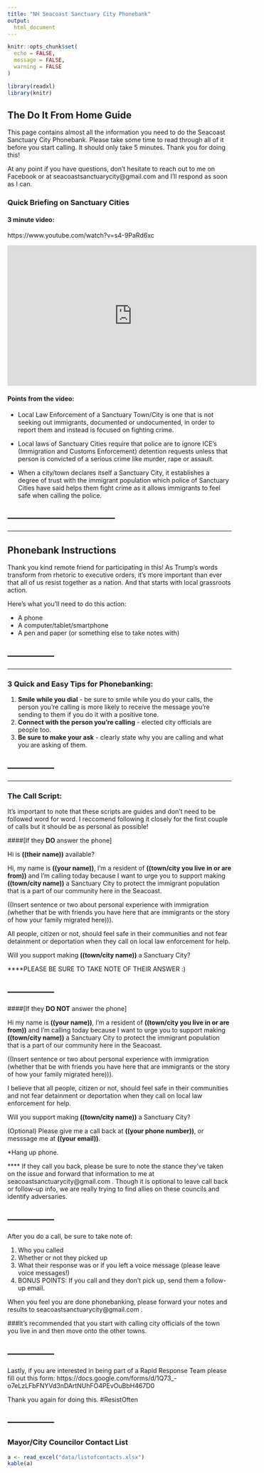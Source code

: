 ---
title: "NH Seacoast Sanctuary City Phonebank"
output: 
  html_document
---

```{r setup, include=FALSE}
knitr::opts_chunk$set(
  echo = FALSE,
  message = FALSE,
  warning = FALSE
)
```

```{r libraries_we_need}
library(readxl)
library(knitr)
```





## The Do It From Home Guide

This page contains almost all the information you need to do the Seacoast Sanctuary City Phonebank. Please take some time to read through all of it before you start calling. It should only take 5 minutes. Thank you for doing this!

At any point if you have questions, don't hesitate to reach out to me on Facebook or at seacoastsanctuarycity@gmail.com and I'll respond as soon as I can.


### Quick Briefing on Sanctuary Cities


#### 3 minute video:
https://www.youtube.com/watch?v=s4-9PaRd6xc

<iframe width="560" height="315" src="https://www.youtube.com/embed/s4-9PaRd6xc" frameborder="0" allowfullscreen></iframe>

#### Points from the video:
<ul>
<li>Local Law Enforcement of a Sanctuary Town/City is one that is not seeking out immigrants, documented or undocumented, in order to report them and instead is focused on fighting crime.

<li>Local laws of Sanctuary Cities require that police are to ignore ICE’s (Immigration and Customs Enforcement) detention requests unless that person is convicted of a serious crime like murder, rape or assault.

<li>When a city/town declares itself a Sanctuary City, it establishes a degree of trust with the immigrant population which police of Sanctuary Cities have said helps them fight crime as it allows immigrants to feel safe when calling the police.
</ul>
-----------------------------------
-----------------------------------
-----------------------------------


## Phonebank Instructions
Thank you kind remote friend for participating in this! As Trump’s words transform from rhetoric to executive orders, it’s more important than ever that all of us resist together as a nation. And that starts with local grassroots action.

Here’s what you’ll need to do this action:
<ul>
  <li> A phone
  <li> A computer/tablet/smartphone
  <li> A pen and paper (or something else to take notes with)
</ul>

---------------
---------------
---------------

### 3 Quick and Easy Tips for Phonebanking:
<ol>
  <li><b>Smile while you dial</b> - be sure to smile while you do your calls, the person you’re calling is more likely to receive the message you’re sending to them if you do it with a positive tone.
  <li><b>Connect with the person you’re calling</b> - elected city officials are people too.
  <li><b>Be sure to make your ask</b> - clearly state why you are calling and what you are asking of them.
</ol>

---------------
---------------
---------------

### The Call Script:

It's important to note that these scripts are guides and don't need to be followed word for word. I reccomend following it closely for the first couple of calls but it should be as personal as possible!


####[If they <b>DO</b> answer the phone]

Hi is <b>((their name))</b> available?

Hi, my name is <b>((your name))</b>, I’m a resident of <b>((town/city you live in or are from))</b> and I’m calling today because I want to urge you to support making <b>((town/city name))</b> a Sanctuary City to protect the immigrant population that is a part of our community here in the Seacoast.

((Insert sentence or two about personal experience with immigration (whether that be with friends you have here that are immigrants or the story of how your family migrated here))). 

All people, citizen or not, should feel safe in their communities and not fear detainment or deportation when they call on local law enforcement for help. 

Will you support making <b>((town/city name))</b> a Sanctuary City?

****PLEASE BE SURE TO TAKE NOTE OF THEIR ANSWER :)

---------------
---------------

####[If they <b>DO NOT</b> answer the phone]

Hi my name is <b>((your name))</b>, I’m a resident of <b>((town/city you live in or are from))</b> and I’m calling today because I want to urge you to support making <b>((town/city name))</b> a Sanctuary City to protect the immigrant population that is a part of our community here in the Seacoast.

((Insert sentence or two about personal experience with immigration (whether that be with friends you have here that are immigrants or the story of how your family migrated here))).

I believe that all people, citizen or not, should feel safe in their communities and not fear detainment or deportation when they call on local law enforcement for help. 

Will you support making <b>((town/city name))</b> a Sanctuary City?

(Optional) Please give me a call back at <b>((your phone number))</b>, or messsage me at <b>((your email))</b>. 


*Hang up phone.


**** If they call you back, please be sure to note the stance they’ve taken on the issue and forward that information to me at seacoastsanctuarycity@gmail.com . Though it is optional to leave call back or follow-up info, we are really trying to find allies on these councils and identify adversaries.

---------------
---------------


After you do a call, be sure to take note of:
<ol>
  <li>Who you called
  <li>Whether or not they picked up
<li>What their response was or if you left a voice message (please leave voice messages!)
<li>BONUS POINTS: If you call and they don’t pick up, send them a follow-up email.
</ol>


When you feel you are done phonebanking, please forward your notes and results to seacoastsanctuarycity@gmail.com .

###It’s recommended that you start with calling city officials of the town you live in and then move onto the other towns.

---------------
---------------
Lastly, if you are interested in being part of a Rapid Response Team please fill out this form:
https://docs.google.com/forms/d/1Q73_-o7eLzLFbFNYVd3nDArtNUhFO4PEvOuBbH467D0

Thank you again for doing this. #ResistOften

---------------
---------------

### Mayor/City Councilor Contact List
```{r contacts}

a <- read_excel("data/listofcontacts.xlsx")
kable(a)
```